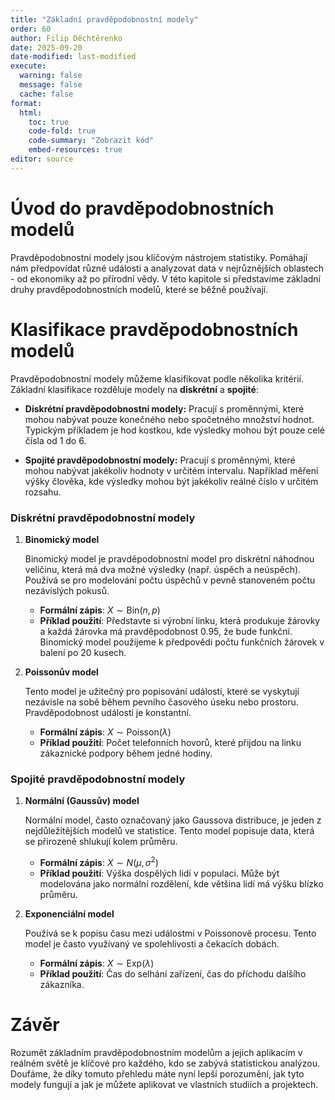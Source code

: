 ```yaml
---
title: "Základní pravděpodobnostní modely"
order: 60
author: Filip Děchtěrenko
date: 2025-09-20
date-modified: last-modified
execute:
  warning: false
  message: false
  cache: false
format:
  html:
    toc: true
    code-fold: true
    code-summary: "Zobrazit kód"
    embed-resources: true
editor: source
---
```


# Úvod do pravděpodobnostních modelů

Pravděpodobnostní modely jsou klíčovým nástrojem statistiky. Pomáhají nám předpovídat různé události a analyzovat data v nejrůznějších oblastech - od ekonomiky až po přírodní vědy. V této kapitole si představíme základní druhy pravděpodobnostních modelů, které se běžně používají.

# Klasifikace pravděpodobnostních modelů

Pravděpodobnostní modely můžeme klasifikovat podle několika kritérií. Základní klasifikace rozděluje modely na **diskrétní** a **spojité**:

- **Diskrétní pravděpodobnostní modely:** Pracují s proměnnými, které mohou nabývat pouze konečného nebo spočetného množství hodnot. Typickým příkladem je hod kostkou, kde výsledky mohou být pouze celé čísla od 1 do 6.

- **Spojité pravděpodobnostní modely:** Pracují s proměnnými, které mohou nabývat jakékoliv hodnoty v určitém intervalu. Například měření výšky člověka, kde výsledky mohou být jakékoliv reálné číslo v určitém rozsahu.

### Diskrétní pravděpodobnostní modely

1. **Binomický model**

   Binomický model je pravděpodobnostní model pro diskrétní náhodnou veličinu, která má dva možné výsledky (např. úspěch a neúspěch). Používá se pro modelování počtu úspěchů v pevně stanoveném počtu nezávislých pokusů.

   - **Formální zápis**: $X \sim \text{Bin}(n, p)$
   - **Příklad použití**: Představte si výrobní linku, která produkuje žárovky a každá žárovka má pravděpodobnost 0.95, že bude funkční. Binomický model použijeme k předpovědi počtu funkčních žárovek v balení po 20 kusech.

2. **Poissonův model**

   Tento model je užitečný pro popisování událostí, které se vyskytují nezávisle na sobě během pevního časového úseku nebo prostoru. Pravděpodobnost události je konstantní.

   - **Formální zápis**: $X \sim \text{Poisson}(\lambda)$
   - **Příklad použití**: Počet telefonních hovorů, které přijdou na linku zákaznické podpory během jedné hodiny.

### Spojité pravděpodobnostní modely

1. **Normální (Gaussův) model**

   Normální model, často označovaný jako Gaussova distribuce, je jeden z nejdůležitějších modelů ve statistice. Tento model popisuje data, která se přirozeně shlukují kolem průměru.

   - **Formální zápis**: $X \sim N(\mu, \sigma^2)$
   - **Příklad použití**: Výška dospělých lidí v populaci. Může být modelována jako normální rozdělení, kde většina lidí má výšku blízko průměru.

2. **Exponenciální model**

   Používá se k popisu času mezi událostmi v Poissonově procesu. Tento model je často využívaný ve spolehlivosti a čekacích dobách.

   - **Formální zápis**: $X \sim \text{Exp}(\lambda)$
   - **Příklad použití**: Čas do selhání zařízení, čas do příchodu dalšího zákazníka.

# Závěr

Rozumět základním pravděpodobnostním modelům a jejich aplikacím v reálném světě je klíčové pro každého, kdo se zabývá statistickou analýzou. Doufáme, že díky tomuto přehledu máte nyní lepší porozumění, jak tyto modely fungují a jak je můžete aplikovat ve vlastních studiích a projektech.

